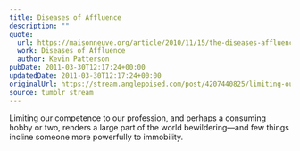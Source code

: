 ```yaml
---
title: Diseases of Affluence
description: ""
quote:
  url: https://maisonneuve.org/article/2010/11/15/the-diseases-affluence/
  work: Diseases of Affluence
  author: Kevin Patterson
pubDate: 2011-03-30T12:17:24+00:00
updatedDate: 2011-03-30T12:17:24+00:00
originalUrl: https://stream.anglepoised.com/post/4207440825/limiting-our-competence-to-our-profession-and
source: tumblr stream
---
```


Limiting our competence to our profession, and perhaps a consuming hobby or two, renders a large part of the world bewildering—and few things incline someone more powerfully to immobility.
